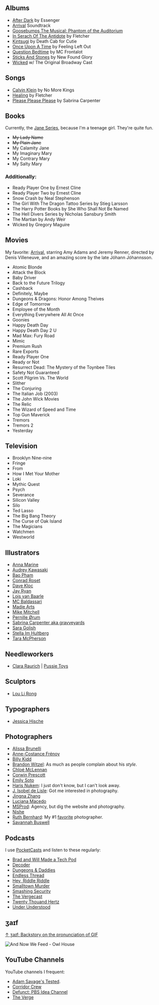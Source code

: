 ## Albums
- [After Dark](https://open.spotify.com/album/7dszm1dxmXo1Tgw97QOPeA?si=OprnObLPSGSzGj12P_Mo_g) by Essenger
- [Arrival](https://open.spotify.com/album/1woCvthHJakakroP6dXNxs?si=dL1hGwxMTlyPxaHBEIJQVg) Soundtrack
- [Goosebumps The Musical: Phantom of the Auditorium](https://open.spotify.com/album/1ZXvAPiGoqDXWsLHd3oZ8Q?si=tEEQWjffQzOAmGx5HyRYIw)
- [In Serach Of The Antidote](https://open.spotify.com/album/1ZXvAPiGoqDXWsLHd3oZ8Q?si=tEEQWjffQzOAmGx5HyRYIw) by Fletcher
- [Kintsugi](https://open.spotify.com/album/6BK3muExDOuk0VnyMn9NVw?si=UHonD6_VQjGWWojj-DXbrQ) by Death Cab for Cutie
- [Once Upon A Time](https://open.spotify.com/album/1woCvthHJakakroP6dXNxs?si=dL1hGwxMTlyPxaHBEIJQVg) by Feeling Left Out
- [Question Bedtime](https://open.spotify.com/album/2hdF4ENcOo16q4RNIp6EDz?si=8HYRu_9dQK-w_H7TR_oTng) by MC Frontalot
- [Sticks And Stones](https://open.spotify.com/album/29rNv6X8yQsCMiIOqkHud8?si=PbcO_GRPS2aCUeQE1eBOFw) by New Found Glory
- [Wicked](https://open.spotify.com/album/1woCvthHJakakroP6dXNxs?si=dL1hGwxMTlyPxaHBEIJQVg) w/ The Original Broadway Cast

## Songs
- [Calvin Klein](https://open.spotify.com/track/07vCTKCa4UvgtX7IeNjiw3?si=LhwKfdxESAuM3JLhoeEwQg&context=spotify%3Aalbum%3A59ooiAYmmxa9MET26pJDtM) by No More Kings
- [Healing](https://open.spotify.com/track/2jgq1RlYLt4FZldm4KAfj2?si=snmBz7PrQhuosVBxXvzKXw&context=spotify%3Aalbum%3A3sjbCpkd5bRaUuDMxKUy3s) by Fletcher
- [Please Please Please](https://open.spotify.com/track/2tHwzyyOLoWSFqYNjeVMzj?si=3k2t71Y9Rke08eGp4IDlBg) by Sabrina Carpenter

## Books
Currently, the [Jane Series](https://www.harpercollins.com/collections/books-series-the-lady-janies), because I'm a teenage girl. They're quite fun.

[//]: <> (@todo: figure out why strikethrough isn't working as tildes)
- <strike>My Lady Name</strike>
- <strike>My Plain Jane</strike>
- My Calamity Jane
- My Imaginary Mary
- My Contrary Mary
- My Salty Mary

### Additionally:
- Ready Player One by Ernest Cline
- Ready Player Two by Ernest Cline
- Snow Crash by Neal Stephenson
- The Girl With The Dragon Tattoo Series by Stieg Larsson
- The Harry Potter Books by She Who Shall Not Be Named
- The Hell Divers Series by Nicholas Sansbury Smith
- The Martian by Andy Weir
- Wicked by Gregory Maguire

## Movies
My favorite: [Arrival](https://www.imdb.com/title/tt2543164/), starring Amy Adams and Jeremy Renner, directed by Denis Villeneuve, and an amazing score by the late Jóhann Jóhannsson.

- Atomic Blonde
- Attack the Block
- Baby Driver
- Back to the Future Trilogy
- Cashback
- Definitely, Maybe
- Dungeons & Dragons: Honor Among Theives
- Edge of Tomorrow
- Employee of the Month
- Everything Everywhere All At Once
- Goonies
- Happy Death Day
- Happy Death Day 2 U
- Mad Max: Fury Road
- Mimic
- Premium Rush
- Rare Exports
- Ready Player One
- Ready or Not
- Resurrect Dead: The Mystery of the Toynbee Tiles
- Safety Not Guaranteed
- Scott Pilgrim Vs. The World
- Slither
- The Conjuring
- The Italian Job (2003)
- The John Wick Movies
- The Relic
- The Wizard of Speed and Time
- Top Gun Maverick
- Tremors
- Tremors 2
- Yesterday

## Television
- Brooklyn Nine-nine
- Fringe
- From
- How I Met Your Mother
- Loki
- Mythic Quest
- Psych
- Severance
- Silicon Valley
- Silo
- Ted Lasso
- The Big Bang Theory
- The Curse of Oak Island
- The Magicians
- Watchmen
- Westworld

## Illustrators
- [Anna Marine](https://www.instagram.com/annamarineart/?hl=en)
- [Audrey Kawasaki](https://www.audkawa.com/)
- [Bao Pham](https://www.instagram.com/baotpham/)
- [Conrad Roset](https://www.conradroset.com/)
- [Dave Kloc](https://www.davekloc.com/)
- [Jay Ryan](https://thebirdmachine.com/collections/all)
- [Lois van Baarle](https://loish.net/)
- [MC Baldassari](https://www.mcbaldassari.com/illustrations)
- [Madie Arts](https://madiearts.bigcartel.com/)
- [Mike Mitchell](https://linktr.ee/mikemitchell)
- [Pernille Ørum](https://www.instagram.com/pernilleoerum/?hl=en)
- [Sabrina Carpenter aka gravveyards](https://www.instagram.com/gravveyards/?hl=en)
- [Sara Golish](https://www.saragolish.com/sundust-collection)
- [Stella Im Hultberg](https://www.stellaimhultberg.com/)
- [Tara McPherson](https://www.taramcpherson.com/)

## Needleworkers
- [Clara Raurich](https://www.instagram.com/pussie_toys/?hl=en) | [Pussie Toys](http://pussietoys.es/)

## Sculptors
- [Lou Li Rong](https://www.instagram.com/luo_li_rong_art)

## Typographers
- [Jessica Hische](https://www.jessicahische.is/)

## Photographers
- [Alissa Brunelli](http://www.alissabrunelli.com/)
- [Anne-Costance Frénoy](https://www.anneconstancefrenoy.com/spring-summer)
- [Billy Kidd](https://www.billy-kidd.com/)
- [Brandon Witzel](http://www.brandonwitzelphotography.com/): As much as people complain about his _style_.
- [Chloé McLennan](https://www.chloemclennan.com/)
- [Corwin Prescott](https://www.instagram.com/corwinprescott)
- [Emily Soto](https://www.emilysoto.com/)
- [Haris Nukem](http://www.harisnukem.com/): I just don't know, but I can't look away.
- [J. Isobel de Lisle](https://www.instagram.com/jisobeldelisle): Got me interested in photography.
- [Jingna Zhang](https://www.zhangjingna.com)
- [Luciana Macedo](https://lucianamacedo.com/)
- [MSProd](http://msdprod.com/): Agency, but dig the website and photography.
- [Nishe](http://blog.nishe.net/contact/)
- [Ruth Bernhard](https://en.wikipedia.org/wiki/Ruth_Bernhard): My #1 [favorite](favorites.md) photographer.
- [Savannah Buswell](http://www.savvy.photo/)

## Podcasts
I use [PocketCasts](https://pocketcasts.com) and listen to these regularly:

- [Brad and Will Made a Tech Pod](https://techpod.content.town/)
- [Decoder](https://www.theverge.com/decoder-podcast-with-nilay-patel)
- [Dungeons & Daddies](https://www.dungeonsanddaddies.com/)
- [Endless Thread](https://www.wbur.org/podcasts/endlessthread/)
- [Hey, Riddle Riddle](https://www.heyriddleriddle.com/)
- [Smalltown Murder](https://shutupandgivememurder.com/)
- [Smashing Security](https://www.smashingsecurity.com/)
- [The Vergecast](https://www.theverge.com/the-vergecast/)
- [Twenty Thouand Hertz](https://20k.org/)
- [Under Understood](https://underunderstood.com/podcast/)

## ʒaɪf
[↑ ʒaɪf: Backstory on the pronunciation of GIF](https://www.youtube.com/watch?v=bmqy-Sp0txY)

![And Now We Feed - Owl House](https://i.imgur.com/8J6DdC9.gif)

## YouTube Channels
YouTube channels I frequent:
- [Adam Savage's Tested](https://www.youtube.com/channel/UCiDJtJKMICpb9B1qf7qjEOA).
- [Corridor Crew](https://youtube.com/@corridorcrew)
- [Defunct: PBS Idea Channel](https://www.youtube.com/channel/UC3LqW4ijMoENQ2Wv17ZrFJA?pbjreload=102)
- [The Verge](www.youtube.com/@TheVerge)
